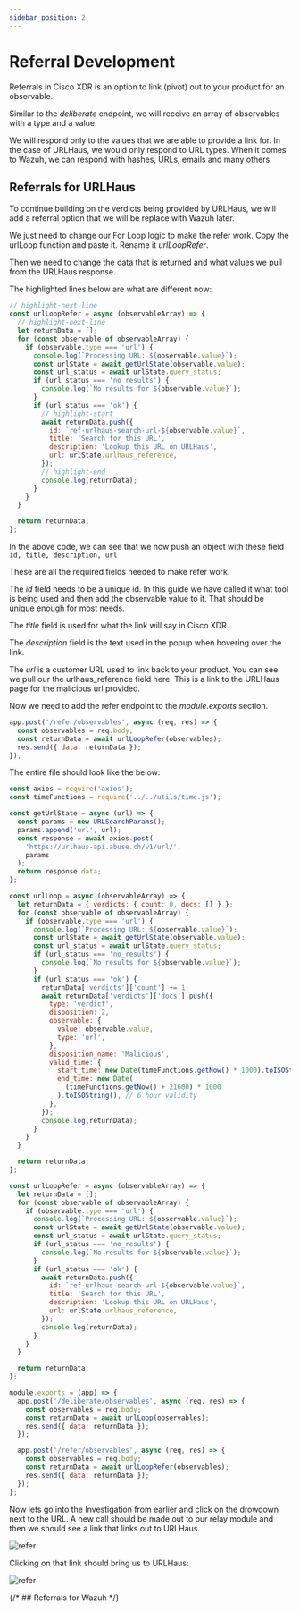 ```yaml
---
sidebar_position: 2
---
```


# Referral Development

Referrals in Cisco XDR is an option to link (pivot) out to your product for an observable.

Similar to the _deliberate_ endpoint, we will receive an array of observables with a type and a value.

We will respond only to the values that we are able to provide a link for. In the case of URLHaus, we would only respond to URL types. When it comes to Wazuh, we can respond with hashes, URLs, emails and many others.

## Referrals for URLHaus

To continue building on the verdicts being provided by URLHaus, we will add a referral option that we will be replace with Wazuh later.

We just need to change our For Loop logic to make the refer work. Copy the urlLoop function and paste it. Rename it _urlLoopRefer_.

Then we need to change the data that is returned and what values we pull from the URLHaus response.

The highlighted lines below are what are different now:

```javascript
// highlight-next-line
const urlLoopRefer = async (observableArray) => {
  // highlight-next-line
  let returnData = [];
  for (const observable of observableArray) {
    if (observable.type === 'url') {
      console.log(`Processing URL: ${observable.value}`);
      const urlState = await getUrlState(observable.value);
      const url_status = await urlState.query_status;
      if (url_status === 'no_results') {
        console.log(`No results for ${observable.value}`);
      }
      if (url_status === 'ok') {
        // highlight-start
        await returnData.push({
          id: `ref-urlhaus-search-url-${observable.value}`,
          title: 'Search for this URL',
          description: 'Lookup this URL on URLHaus',
          url: urlState.urlhaus_reference,
        });
        // highlight-end
        console.log(returnData);
      }
    }
  }

  return returnData;
};
```

In the above code, we can see that we now push an object with these field `id, title, description, url`

These are all the required fields needed to make refer work.

The _id_ field needs to be a unique id. In this guide we have called it what tool is being used and then add the observable value to it. That should be unique enough for most needs.

The _title_ field is used for what the link will say in Cisco XDR.

The _description_ field is the text used in the popup when hovering over the link.

The _url_ is a customer URL used to link back to your product. You can see we pull our the urlhaus_reference field here. This is a link to the URLHaus page for the malicious url provided.

Now we need to add the refer endpoint to the _module.exports_ section.

```javascript
app.post('/refer/observables', async (req, res) => {
  const observables = req.body;
  const returnData = await urlLoopRefer(observables);
  res.send({ data: returnData });
});
```

The entire file should look like the below:

```javascript showLineNumbers title="deliberateRoute.js"
const axios = require('axios');
const timeFunctions = require('../../utils/time.js');

const getUrlState = async (url) => {
  const params = new URLSearchParams();
  params.append('url', url);
  const response = await axios.post(
    'https://urlhaus-api.abuse.ch/v1/url/',
    params
  );
  return response.data;
};

const urlLoop = async (observableArray) => {
  let returnData = { verdicts: { count: 0, docs: [] } };
  for (const observable of observableArray) {
    if (observable.type === 'url') {
      console.log(`Processing URL: ${observable.value}`);
      const urlState = await getUrlState(observable.value);
      const url_status = await urlState.query_status;
      if (url_status === 'no_results') {
        console.log(`No results for ${observable.value}`);
      }
      if (url_status === 'ok') {
        returnData['verdicts']['count'] += 1;
        await returnData['verdicts']['docs'].push({
          type: 'verdict',
          disposition: 2,
          observable: {
            value: observable.value,
            type: 'url',
          },
          disposition_name: 'Malicious',
          valid_time: {
            start_time: new Date(timeFunctions.getNow() * 1000).toISOString(),
            end_time: new Date(
              (timeFunctions.getNow() + 21600) * 1000
            ).toISOString(), // 6 hour validity
          },
        });
        console.log(returnData);
      }
    }
  }

  return returnData;
};

const urlLoopRefer = async (observableArray) => {
  let returnData = [];
  for (const observable of observableArray) {
    if (observable.type === 'url') {
      console.log(`Processing URL: ${observable.value}`);
      const urlState = await getUrlState(observable.value);
      const url_status = await urlState.query_status;
      if (url_status === 'no_results') {
        console.log(`No results for ${observable.value}`);
      }
      if (url_status === 'ok') {
        await returnData.push({
          id: `ref-urlhaus-search-url-${observable.value}`,
          title: 'Search for this URL',
          description: 'Lookup this URL on URLHaus',
          url: urlState.urlhaus_reference,
        });
        console.log(returnData);
      }
    }
  }

  return returnData;
};

module.exports = (app) => {
  app.post('/deliberate/observables', async (req, res) => {
    const observables = req.body;
    const returnData = await urlLoop(observables);
    res.send({ data: returnData });
  });

  app.post('/refer/observables', async (req, res) => {
    const observables = req.body;
    const returnData = await urlLoopRefer(observables);
    res.send({ data: returnData });
  });
};
```

Now lets go into the Investigation from earlier and click on the drowdown next to the URL. A new call should be made out to our relay module and then we should see a link that links out to URLHaus.

![refer](./img/referUrlhaus.png)

Clicking on that link should bring us to URLHaus:

![refer](./img/urlhausReferred.png)

{/* ## Referrals for Wazuh */}
